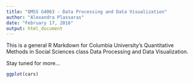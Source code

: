 ```yaml
---
title: "QMSS G4063 - Data Processing and Data Visualization"
author: "Alexandra Plassaras"
date: "February 17, 2016"
output: html_document
---
```


This is a general R Markdown for Columbia University's Quantitative Methods in Social Sciences class Data Processing and Data Visualization.

Stay tuned for more...


```r
ggplot(cars)
```
